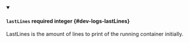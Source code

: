 
<details className="config-field" data-expandable="false" open>
<summary>

#### `lastLines` <span className="config-field-required" data-required="false">required</span> <span className="config-field-type">integer</span> <span className="config-field-default"></span> <span className="config-field-enum"></span> {#dev-logs-lastLines}

LastLines is the amount of lines to print of the running container initially.

</summary>



</details>
